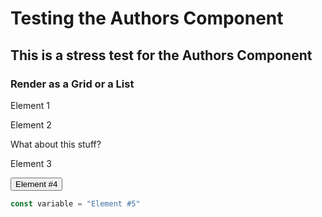 # Testing the Authors Component

## This is a stress test for the Authors Component

### Render as a Grid or a List


<List>

Element 1

<Box>

Element 2 

What about this stuff?

</Box>

<Link to="https://rejontaylor.com">

Element 3

</Link>

<Button> Element #4 </Button>

```js
const variable = "Element #5"
```

</List>
